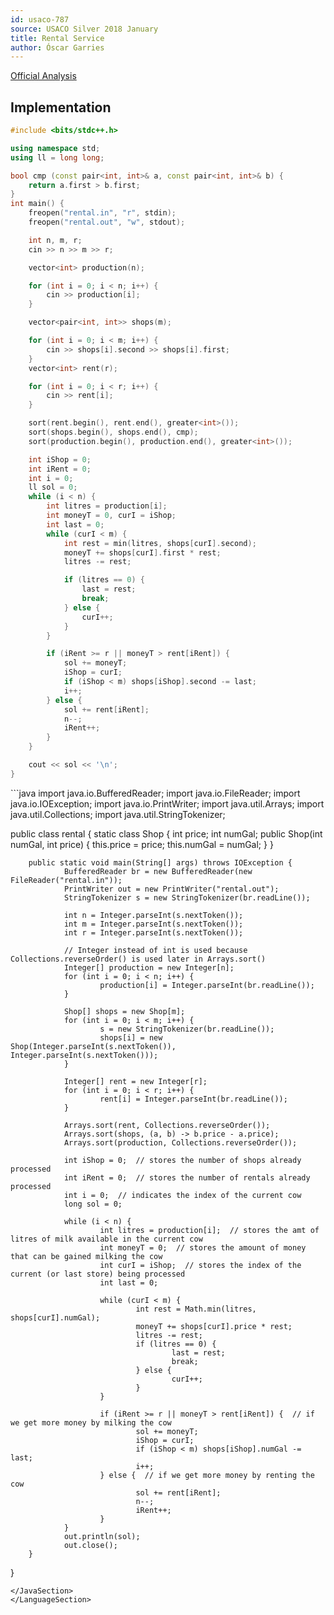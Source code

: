 ```yaml
---
id: usaco-787
source: USACO Silver 2018 January
title: Rental Service
author: Óscar Garries
---
```


[Official Analysis](http://www.usaco.org/current/data/sol_rental_silver_jan18.html)

<LanguageSection>
<CPPSection>

## Implementation
```cpp
#include <bits/stdc++.h>

using namespace std;
using ll = long long;

bool cmp (const pair<int, int>& a, const pair<int, int>& b) {
	return a.first > b.first;
}
int main() {
	freopen("rental.in", "r", stdin);
	freopen("rental.out", "w", stdout);

	int n, m, r;
	cin >> n >> m >> r;

	vector<int> production(n);

	for (int i = 0; i < n; i++) {
		cin >> production[i];
	}

	vector<pair<int, int>> shops(m);

	for (int i = 0; i < m; i++) {
		cin >> shops[i].second >> shops[i].first;
	}
	vector<int> rent(r);

	for (int i = 0; i < r; i++) {
		cin >> rent[i];
	}

	sort(rent.begin(), rent.end(), greater<int>());
	sort(shops.begin(), shops.end(), cmp);
	sort(production.begin(), production.end(), greater<int>());

	int iShop = 0;
	int iRent = 0;
	int i = 0;
	ll sol = 0;
	while (i < n) {
		int litres = production[i];
		int moneyT = 0, curI = iShop;
		int last = 0;
		while (curI < m) {
			int rest = min(litres, shops[curI].second);
			moneyT += shops[curI].first * rest;
			litres -= rest;

			if (litres == 0) {
				last = rest;
				break;
			} else {
				curI++;
			}
		}

		if (iRent >= r || moneyT > rent[iRent]) {
			sol += moneyT;
			iShop = curI;
			if (iShop < m) shops[iShop].second -= last;
			i++;
		} else {
			sol += rent[iRent];
			n--;
			iRent++;
		}
	}

	cout << sol << '\n';
}
```

</CPPSection>
<JavaSection>
```java
import java.io.BufferedReader;
import java.io.FileReader;
import java.io.IOException;
import java.io.PrintWriter;
import java.util.Arrays;
import java.util.Collections;
import java.util.StringTokenizer;

public class rental {
        static class Shop {
                int price;
                int numGal;
                public Shop(int numGal, int price) {
                        this.price = price;
                        this.numGal = numGal;
                }
        }

        public static void main(String[] args) throws IOException {
                BufferedReader br = new BufferedReader(new FileReader("rental.in"));
                PrintWriter out = new PrintWriter("rental.out");
                StringTokenizer s = new StringTokenizer(br.readLine());

                int n = Integer.parseInt(s.nextToken());
                int m = Integer.parseInt(s.nextToken());
                int r = Integer.parseInt(s.nextToken());

                // Integer instead of int is used because Collections.reverseOrder() is used later in Arrays.sort()
                Integer[] production = new Integer[n];
                for (int i = 0; i < n; i++) {
                        production[i] = Integer.parseInt(br.readLine());
                }

                Shop[] shops = new Shop[m];
                for (int i = 0; i < m; i++) {
                        s = new StringTokenizer(br.readLine());
                        shops[i] = new Shop(Integer.parseInt(s.nextToken()), Integer.parseInt(s.nextToken()));
                }

                Integer[] rent = new Integer[r];
                for (int i = 0; i < r; i++) {
                        rent[i] = Integer.parseInt(br.readLine());
                }

                Arrays.sort(rent, Collections.reverseOrder());
                Arrays.sort(shops, (a, b) -> b.price - a.price);
                Arrays.sort(production, Collections.reverseOrder());

                int iShop = 0;  // stores the number of shops already processed
                int iRent = 0;  // stores the number of rentals already processed
                int i = 0;  // indicates the index of the current cow
                long sol = 0;

                while (i < n) {
                        int litres = production[i];  // stores the amt of litres of milk available in the current cow
                        int moneyT = 0;  // stores the amount of money that can be gained milking the cow
                        int curI = iShop;  // stores the index of the current (or last store) being processed
                        int last = 0;

                        while (curI < m) {
                                int rest = Math.min(litres, shops[curI].numGal);
                                moneyT += shops[curI].price * rest;
                                litres -= rest;
                                if (litres == 0) {
                                        last = rest;
                                        break;
                                } else {
                                        curI++;
                                }
                        }

                        if (iRent >= r || moneyT > rent[iRent]) {  // if we get more money by milking the cow
                                sol += moneyT;
                                iShop = curI;
                                if (iShop < m) shops[iShop].numGal -= last;
                                i++;
                        } else {  // if we get more money by renting the cow
                                sol += rent[iRent];
                                n--;
                                iRent++;
                        }
                }
                out.println(sol);
                out.close();
        }
}


```
</JavaSection>
</LanguageSection>
